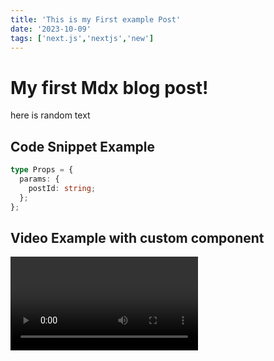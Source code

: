 ```yaml
---
title: 'This is my First example Post'
date: '2023-10-09'
tags: ['next.js','nextjs','new']
---
```


# My first Mdx blog post!

here is random text

## Code Snippet Example

```ts
type Props = {
  params: {
    postId: string;
  };
};
```

## Video Example with custom component

<Video id="e0H2H2U8tds" />

## Image example with custom component

<CustomImage src="https://raw.githubusercontent.com/orcuntasdemir/blog-posts/main/images/ham.jpeg" alt="dog" />
